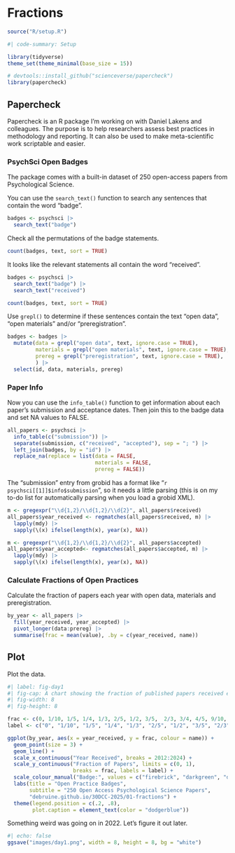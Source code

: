 # Fractions

```r
source("R/setup.R")
```

```r
#| code-summary: Setup

library(tidyverse)
theme_set(theme_minimal(base_size = 15))

# devtools::install_github("scienceverse/papercheck")
library(papercheck)
```

## Papercheck

Papercheck is an R package I'm working on with Daniel Lakens and colleagues. The purpose is to help researchers assess best practices in methodology and reporting. It can also be used to make meta-scientific work scriptable and easier.

### PsychSci Open Badges

The package comes with a built-in dataset of 250 open-access papers from Psychological Science.

You can use the `search_text()` function to search any sentences that contain the word "badge".

```r
badges <- psychsci |>
  search_text("badge")
```

Check all the permutations of the badge statements. 

```r
count(badges, text, sort = TRUE)
```

It looks like the relevant statements all contain the word "received".

```r
badges <- psychsci |>
  search_text("badge") |>
  search_text("received")
```

```r
count(badges, text, sort = TRUE)
```


Use `grepl()` to determine if these sentences contain the text "open data", "open materials" and/or "preregistration".

```r
badges <- badges |>
  mutate(data = grepl("open data", text, ignore.case = TRUE),
         materials = grepl("open materials", text, ignore.case = TRUE),
         prereg = grepl("preregistration", text, ignore.case = TRUE),
         ) |>
  select(id, data, materials, prereg)
```


### Paper Info

Now you can use the `info_table()` function to get information about each paper's submission and acceptance dates. Then join this to the badge data and set NA values to FALSE. 

```r
all_papers <- psychsci |>
  info_table(c("submission")) |>
  separate(submission, c("received", "accepted"), sep = "; ") |>
  left_join(badges, by = "id") |>
  replace_na(replace = list(data = FALSE, 
                            materials = FALSE, 
                            prereg = FALSE))
```

The "submission" entry from grobid has a format like "`r psychsci[[1]]$info$submission`", so it needs a little parsing (this is on my to-do list for automatically parsing when you load a grobid XML). 

```r
m <- gregexpr("\\d{1,2}/\\d{1,2}/\\d{2}", all_papers$received)
all_papers$year_received <- regmatches(all_papers$received, m) |> 
  lapply(mdy) |>
  sapply(\(x) ifelse(length(x), year(x), NA))

m <- gregexpr("\\d{1,2}/\\d{1,2}/\\d{2}", all_papers$accepted)
all_papers$year_accepted<- regmatches(all_papers$accepted, m) |> 
  lapply(mdy) |>
  sapply(\(x) ifelse(length(x), year(x), NA))
```

### Calculate Fractions of Open Practices

Calculate the fraction of papers each year with open data, materials and preregistration.

```r
by_year <- all_papers |>
  fill(year_received, year_accepted) |>
  pivot_longer(data:prereg) |>
  summarise(frac = mean(value), .by = c(year_received, name))
```

## Plot

Plot the data.

```r
#| label: fig-day1
#| fig-cap: A chart showing the fraction of published papers received each year by Psychological Science, from 2012 to 2023, that have open data, open materials, or preregistration badges. The number is mostly increasing each year, with a sharp decrease in 2022.
#| fig-width: 8
#| fig-height: 8

frac <- c(0, 1/10, 1/5, 1/4, 1/3, 2/5, 1/2, 3/5,  2/3, 3/4, 4/5, 9/10, 1)
label <- c("0", "1/10", "1/5", "1/4", "1/3", "2/5", "1/2", "3/5", "2/3", "3/4", "4/5", "9/10", "1")

ggplot(by_year, aes(x = year_received, y = frac, colour = name)) +
  geom_point(size = 3) +
  geom_line() +
  scale_x_continuous("Year Received", breaks = 2012:2024) +
  scale_y_continuous("Fraction of Papers", limits = c(0, 1),
                     breaks = frac, labels = label) +
  scale_colour_manual("Badge:", values = c("firebrick", "darkgreen", "dodgerblue3")) +
  labs(title = "Open Practice Badges",
       subtitle = "250 Open Access Psychological Science Papers",
       "debruine.github.io/30DCC-2025/01-fractions") +
  theme(legend.position = c(.2, .8), 
        plot.caption = element_text(color = "dodgerblue"))
```

Something weird was going on in 2022. Let's figure it out later.

```r
#| echo: false
ggsave("images/day1.png", width = 8, height = 8, bg = "white")
```

